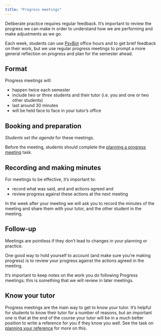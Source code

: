 ```yaml
---
title: "Progress meetings"
---
```




Deliberate practice requires regular feedback. It's important to review the progress we can make in order to understand how we are performing and make adjustments as we go.

Each week, students can use [PsyBot](psybot.html) office hours and to get brief 
feedback on their work, but we use regular progress meetings to prompt a more general reflection on progress and plan for the semester ahead.


## Format

Progress meetings will:

- happen twice each semester
- include *two* or *three* students and their tutor (i.e. you and one or two other students)
- last around 30 minutes
- will be held face to face in your tutor's office


## Booking and preparation

*Students set the agenda* for these meetings.

Before the meeting, students should complete the [planning a progress meeting](tasks/growth-planning-progress-meeting.html) task.


## Recording and making minutes

For meetings to be effective, it's important to:

- record what was said, and and actions agreed and
- review progress against these actions at the next meeting

In the week after your meeting we will ask you to record the minutes of the meeting and share them with your tutor, and the other student in the meeting.


## Follow-up

Meetings are pointless if they don't lead to changes in your planning or practice.

One good way to hold yourself to account (and make sure you're making progress) is to review your progress against the actions agreed in the meeting. 

It's important to keep notes on the work you do following Progress meetings; this is something that we will review in later meetings.


## Know your tutor

Progress meetings are the main way to get to know your tutor. It's helpful for students to know their tutor for a number of reasons, but an important one is that at the end of the course your tutor will be 
in a much better position to write a reference for you if they know you well. See the task on [planning your reference](tasks/growth-planning-reference.html) for more on this.



